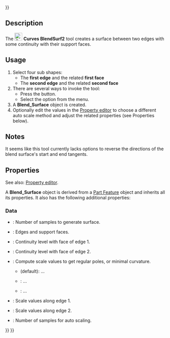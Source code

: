 <languages/>
{{UnfinishedDocu{{#translation:}}}}

{{Docnav
|[[Curves_MultiLoft|MultiLoft]]
|[[Curves_BlendSolid|BlendSolid]]
|[[Curves_Workbench|Curves]]
|IconL=Curves_MultiLoft.svg
|IconR=Curves_BlendSolid.svg
|IconC=Curves_workbench_icon.svg
}}

{{GuiCommand
|Name=Curves BlendSurf2
|MenuLocation=Surfaces → BlendSurface
|Workbenches=[[Curves_Workbench|Curves]]
}}

==Description==

The [[Image:Curves_BlendSurf2.svg|24px]] '''Curves BlendSurf2''' tool creates a surface between two edges with some continuity with their support faces.

==Usage==

# Select four sub shapes:
#* The '''first edge''' and the related '''first face'''
#* The '''second edge''' and the related '''second face'''
# There are several ways to invoke the tool:
#* Press the {{Button|[[Image:Curves_BlendSurf2.svg|16px]] [[Curves_BlendSurf2|BlendSurface]]}} button.
#* Select the {{MenuCommand|Surfaces → [[Image:Curves_BlendSurf2.svg|16px]] BlendSurface}} option from the menu.
# A '''Blend_Surface''' object is created.
# Optionally edit the values in the [[Property_editor|Property editor]] to choose a different auto scale method and adjust the related properties (see Properties below).

==Notes==

It seems like this tool currently lacks options to reverse the directions of the blend surface's start and end tangents.

==Properties==

See also: [[Property_editor|Property editor]].

A '''Blend_Surface''' object is derived from a [[Part_Feature|Part Feature]] object and inherits all its properties. It also has the following additional properties:

===Data===

{{TitleProperty|Base}}

* {{PropertyData|Samples|Integer}}: Number of samples to generate surface.
* {{PropertyData|Sources|LinkSubList}}: Edges and support faces.

{{TitleProperty|Continuity}}

* {{PropertyData|Continuity1|Integer}}: Continuity level with face of edge 1.
* {{PropertyData|Continuity2|Integer}}: Continuity level with face of edge 2.

{{TitleProperty|Scale}}

* {{PropertyData|Auto Scale|Enumeration}}: Compute scale values to get regular poles, or minimal curvature.
** {{Value|RegularPoles}} (default): ...
** {{Value|MinimizeCurvature}}: ...
** {{Value|Manual}}: ...
* {{PropertyData|Scale1|FloatList}}: Scale values along edge 1.
* {{PropertyData|Scale2|FloatList}}: Scale values along edge 2.
* {{PropertyData|Scale Samples|Integer}}: Number of samples for auto scaling.


{{Docnav
|[[Curves_MultiLoft|MultiLoft]]
|[[Curves_BlendSolid|BlendSolid]]
|[[Curves_Workbench|Curves]]
|IconL=Curves_MultiLoft.svg
|IconR=Curves_BlendSolid.svg
|IconC=Curves_workbench_icon.svg
}}

{{Curves Tools navi{{#translation:}}}}
{{Userdocnavi{{#translation:}}}}